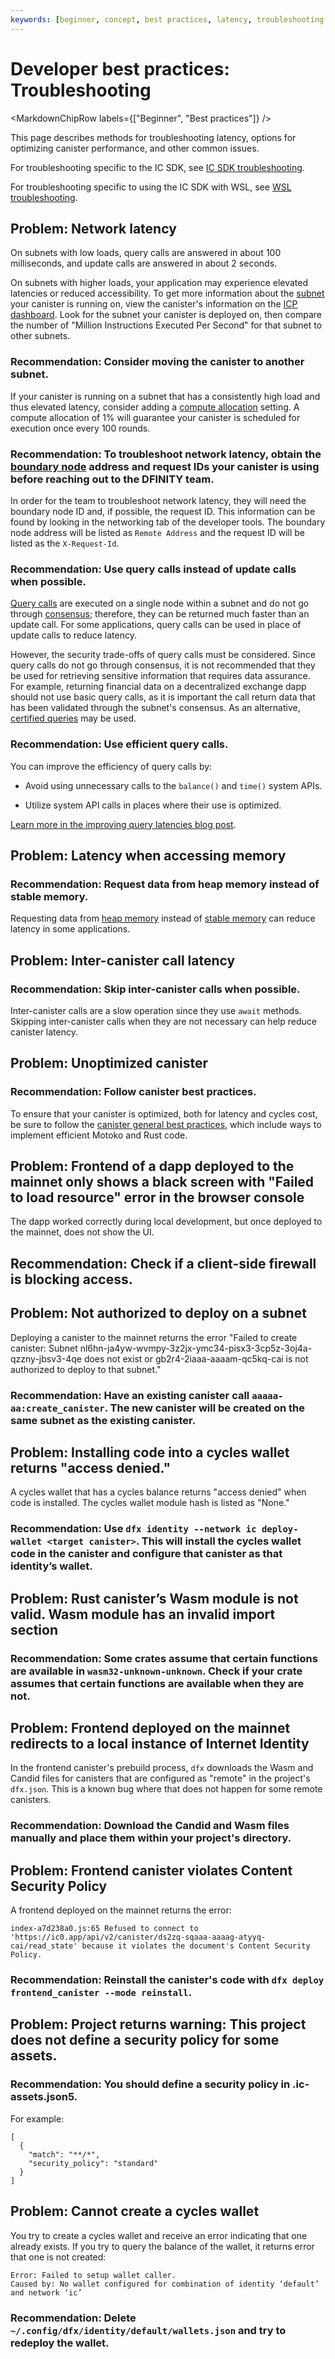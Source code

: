 ```yaml
---
keywords: [beginner, concept, best practices, latency, troubleshooting latency, subnet latency troubleshooting]
---
```



# Developer best practices: Troubleshooting

<MarkdownChipRow labels={["Beginner", "Best practices"]} />

This page describes methods for troubleshooting latency, options for optimizing canister performance, and other common issues.

For troubleshooting specific to the IC SDK, see [IC SDK troubleshooting](/docs/building-apps/getting-started/troubleshooting).

For troubleshooting specific to using the IC SDK with WSL, see [WSL troubleshooting](/docs/building-apps/getting-started/wsl-troubleshoot).

## Problem: Network latency

On subnets with low loads, query calls are answered in about 100 milliseconds, and update calls are answered in about 2 seconds.

On subnets with higher loads, your application may experience elevated latencies or reduced accessibility. To get more information about the [subnet](https://learn.internetcomputer.org/hc/en-us/articles/34209955782420-Subnet-Creation) your canister is running on, view the canister's information on the [ICP dashboard](https://dashboard.internetcomputer.org/canisters). Look for the subnet your canister is deployed on, then compare the number of "Million Instructions Executed Per Second" for that subnet to other subnets.

### Recommendation: Consider moving the canister to another subnet.

If your canister is running on a subnet that has a consistently high load and thus elevated latency, consider adding a [compute allocation](/docs/building-apps/essentials/gas-cost#execution-and-compute-allocation) setting. A compute allocation of 1% will guarantee your canister is scheduled for execution once every 100 rounds.

### Recommendation: To troubleshoot network latency, obtain the [boundary node](https://learn.internetcomputer.org/hc/en-us/articles/34212818609684-ICP-Edge-Infrastructure) address and request IDs your canister is using before reaching out to the DFINITY team.

In order for the team to troubleshoot network latency, they will need the boundary node ID and, if possible, the request ID. This information can be found by looking in the networking tab of the developer tools. The boundary node address will be listed as `Remote Address` and the request ID will be listed as the `X-Request-Id`.

### Recommendation: Use query calls instead of update calls when possible.

[Query calls](/docs/building-apps/interact-with-canisters/query-calls) are executed on a single node within a subnet and do not go through [consensus](https://learn.internetcomputer.org/hc/en-us/articles/34207558615956-Consensus); therefore, they can be returned much faster than an update call. For some applications, query calls can be used in place of update calls to reduce latency.

However, the security trade-offs of query calls must be considered. Since query calls do not go through consensus, it is not recommended that they be used for retrieving sensitive information that requires data assurance. For example, returning financial data on a decentralized exchange dapp should not use basic query calls, as it is important the call return data that has been validated through the subnet's consensus. As an alternative, [certified queries](/docs/building-apps/interact-with-canisters/query-calls) may be used.

### Recommendation: Use efficient query calls.

You can improve the efficiency of query calls by:

- Avoid using unnecessary calls to the `balance()` and `time()` system APIs.

- Utilize system API calls in places where their use is optimized.

[Learn more in the improving query latencies blog post](https://internetcomputer.org/blog/features/improving-query-latencies).

## Problem: Latency when accessing memory

### Recommendation: Request data from heap memory instead of stable memory.

Requesting data from [heap memory](/docs/building-apps/canister-management/storage) instead of [stable memory](/docs/building-apps/canister-management/storage) can reduce latency in some applications.

## Problem: Inter-canister call latency

### Recommendation: Skip inter-canister calls when possible.

Inter-canister calls are a slow operation since they use `await` methods. Skipping inter-canister calls when they are not necessary can help reduce canister latency.

## Problem: Unoptimized canister

### Recommendation: Follow canister best practices.

To ensure that your canister is optimized, both for latency and cycles cost, be sure to follow the [canister general best practices](/docs/building-apps/best-practices/general), which include ways to implement efficient Motoko and Rust code.

## Problem: Frontend of a dapp deployed to the mainnet only shows a black screen with "Failed to load resource" error in the browser console

The dapp worked correctly during local development, but once deployed to the mainnet, does not show the UI.

## Recommendation: Check if a client-side firewall is blocking access.

## Problem: Not authorized to deploy on a subnet

Deploying a canister to the mainnet returns the error "Failed to create canister: Subnet nl6hn-ja4yw-wvmpy-3z2jx-ymc34-pisx3-3cp5z-3oj4a-qzzny-jbsv3-4qe does not exist or gb2r4-2iaaa-aaaam-qc5kq-cai is not authorized to deploy to that subnet."

### Recommendation: Have an existing canister call `aaaaa-aa:create_canister`. The new canister will be created on the same subnet as the existing canister.

## Problem: Installing code into a cycles wallet returns "access denied."

A cycles wallet that has a cycles balance returns "access denied" when code is installed. The cycles wallet module hash is listed as "None."

### Recommendation: Use `dfx identity --network ic deploy-wallet <target canister>`.  This will install the cycles wallet code in the canister and configure that canister as that identity’s wallet.


## Problem: Rust canister’s Wasm module is not valid. Wasm module has an invalid import section

### Recommendation: Some crates assume that certain functions are available in `wasm32-unknown-unknown`. Check if your crate assumes that certain functions are available when they are not.

## Problem: Frontend deployed on the mainnet redirects to a local instance of Internet Identity

In the frontend canister's prebuild process, `dfx` downloads the Wasm and Candid files for canisters that are configured as "remote" in the project's `dfx.json`. This is a known bug where that does not happen for some remote canisters.

### Recommendation: Download the Candid and Wasm files manually and place them within your project's directory.

## Problem: Frontend canister violates Content Security Policy

A frontend deployed on the mainnet returns the error:

```
index-a7d238a0.js:65 Refused to connect to 'https://ic0.app/api/v2/canister/ds2zq-sqaaa-aaaag-atyyq-cai/read_state' because it violates the document's Content Security Policy.
```

### Recommendation: Reinstall the canister's code with `dfx deploy frontend_canister --mode reinstall`.

## Problem: Project returns warning: This project does not define a security policy for some assets.

### Recommendation: You should define a security policy in .ic-assets.json5.

For example:

```json5
[
  {
    "match": "**/*",
    "security_policy": "standard"
  }
]
```

## Problem: Cannot create a cycles wallet

You try to create a cycles wallet and receive an error indicating that one already exists. If you try to query the balance of the wallet, it returns error that one is not created:

```
Error: Failed to setup wallet caller.
Caused by: No wallet configured for combination of identity ‘default’ and network ‘ic’
```

### Recommendation: Delete `~/.config/dfx/identity/default/wallets.json` and try to redeploy the wallet.